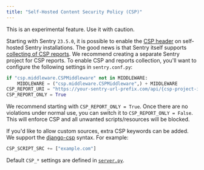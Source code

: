 ```yaml
---
title: "Self-Hosted Content Security Policy (CSP)"
---
```


<Alert level="warning">
  This is an experimental feature. Use it with caution.
</Alert>

Starting with Sentry `23.5.0`, it is possible to enable the [CSP header](https://developer.mozilla.org/en-US/docs/Web/HTTP/CSP) on self-hosted Sentry installations. The good news is that Sentry itself supports [collecting of CSP reports](https://docs.sentry.io/product/security-policy-reporting/). We recommend creating a separate Sentry project for CSP reports. To enable CSP and reports collection, you'll want to configure the following settings in `sentry.conf.py`:

```python
if "csp.middleware.CSPMiddleware" not in MIDDLEWARE:
    MIDDLEWARE = ("csp.middleware.CSPMiddleware",) + MIDDLEWARE
CSP_REPORT_URI = "https://your-sentry-url-prefix.com/api/{csp-project-id}/security/?sentry_key={sentry-key}"
CSP_REPORT_ONLY = True
```

We recommend starting with `CSP_REPORT_ONLY = True`. Once there are no violations under normal use, you can switch it to `CSP_REPORT_ONLY = False`. This will enforce CSP and all unwanted scripts/resources will be blocked.

If you'd like to allow custom sources, extra CSP keywords can be added. We support the [django-csp](https://django-csp.readthedocs.io/en/latest/configuration.html) syntax. For example:

```python
CSP_SCRIPT_SRC += ["example.com"]
```

Default `CSP_*` settings are defined in [`server.py`](https://github.com/getsentry/sentry/blob/master/src/sentry/conf/server.py).
